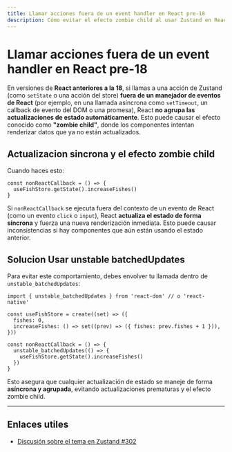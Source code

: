 ```yaml
---
title: Llamar acciones fuera de un event handler en React pre-18
description: Cómo evitar el efecto zombie child al usar Zustand en React versiones anteriores a la 18 cuando llamas acciones fuera de un evento de React.
---
```


# Llamar acciones fuera de un event handler en React pre-18

En versiones de **React anteriores a la 18**, si llamas a una acción de Zustand (como `setState` o una acción del store) **fuera de un manejador de eventos de React** (por ejemplo, en una llamada asíncrona como `setTimeout`, un callback de evento del DOM o una promesa), React **no agrupa las actualizaciones de estado automáticamente**. Esto puede causar el efecto conocido como **"zombie child"**, donde los componentes intentan renderizar datos que ya no están actualizados.

## Actualizacion sincrona y el efecto zombie child

Cuando haces esto:

```go:ts
const nonReactCallback = () => {
  useFishStore.getState().increaseFishes()
}
```

Si `nonReactCallback` se ejecuta fuera del contexto de un evento de React (como un evento `click` o `input`), React **actualiza el estado de forma síncrona** y fuerza una nueva renderización inmediata. Esto puede causar inconsistencias si hay componentes que aún están usando el estado anterior.

## Solucion Usar unstable batchedUpdates

Para evitar este comportamiento, debes envolver tu llamada dentro de `unstable_batchedUpdates`:

```go:ts
import { unstable_batchedUpdates } from 'react-dom' // o 'react-native'

const useFishStore = create((set) => ({
  fishes: 0,
  increaseFishes: () => set((prev) => ({ fishes: prev.fishes + 1 })),
}))

const nonReactCallback = () => {
  unstable_batchedUpdates(() => {
    useFishStore.getState().increaseFishes()
  })
}
```

Esto asegura que cualquier actualización de estado se maneje de forma **asíncrona y agrupada**, evitando actualizaciones prematuras y el efecto zombie child.

---

## Enlaces utiles

- [Discusión sobre el tema en Zustand #302](https://github.com/pmndrs/zustand/issues/302)
